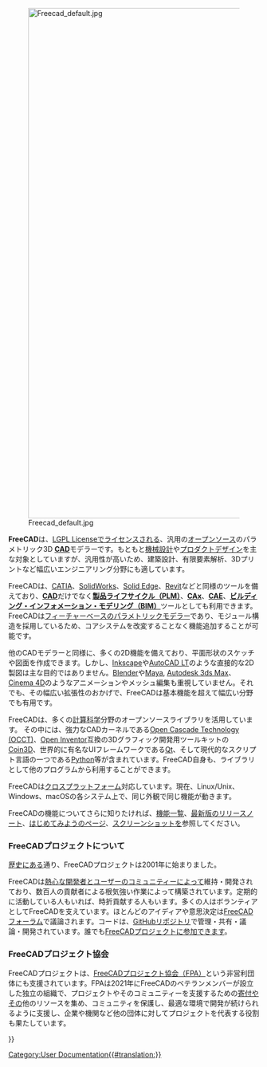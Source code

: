 <languages/>
{{Docnav/ja
|[[Online Help Startpage/ja|はじめに]]
|[[Feature list/ja|機能一覧]]
}}

[[Image:Freecad default.jpg|1024px|center]] 

'''FreeCAD'''は、[[License/ja|LGPL License]]でライセンスされる、汎用の[https://ja.wikipedia.org/wiki/%E3%82%AA%E3%83%BC%E3%83%97%E3%83%B3%E3%82%BD%E3%83%BC%E3%82%B9 オープンソース]のパラメトリック3D [https://ja.wikipedia.org/wiki/CAD '''CAD''']モデラーです。もともと[https://ja.wikipedia.org/wiki/%E6%A9%9F%E6%A2%B0%E5%B7%A5%E5%AD%A6 機械設計]や[https://ja.wikipedia.org/wiki/%E3%83%97%E3%83%AD%E3%83%80%E3%82%AF%E3%83%88%E3%83%87%E3%82%B6%E3%82%A4%E3%83%B3 プロダクトデザイン]を主な対象としていますが、汎用性が高いため、建築設計、有限要素解析、3Dプリントなど幅広いエンジニアリング分野にも適しています。

FreeCADは、[https://ja.wikipedia.org/wiki/CATIA CATIA]、[https://ja.wikipedia.org/wiki/SolidWorks SolidWorks]、[https://ja.wikipedia.org/wiki/Solid_Edge Solid Edge]、[https://ja.wikipedia.org/wiki/Revit Revit]などと同様のツールを備えており、[https://ja.wikipedia.org/wiki/CAD '''CAD''']だけでなく[https://ja.wikipedia.org/wiki/%E8%A3%BD%E5%93%81%E3%83%A9%E3%82%A4%E3%83%95%E3%82%B5%E3%82%A4%E3%82%AF%E3%83%AB '''製品ライフサイクル（PLM）''']、[http://en.wikipedia.org/wiki/CAx '''CAx''']、[https://ja.wikipedia.org/wiki/CAE '''CAE''']、[https://ja.wikipedia.org/wiki/BIM '''ビルディング・インフォメーション・モデリング（BIM）''']ツールとしても利用できます。FreeCADは[http://en.wikipedia.org/wiki/Parametric_feature_based_modeler フィーチャーベースのパラメトリックモデラー]であり、モジュール構造を採用しているため、コアシステムを改変することなく機能追加することが可能です。

他のCADモデラーと同様に、多くの2D機能を備えており、平面形状のスケッチや図面を作成できます。しかし、[https://inkscape.org/ Inkscape]や[http://en.wikipedia.org/wiki/AutoCAD#AutoCAD_LT AutoCAD LT]のような直接的な2D製図は主な目的ではありません。[https://www.blender.org/ Blender]や[https://ja.wikipedia.org/wiki/Maya Maya], [https://ja.wikipedia.org/wiki/3ds_Max Autodesk 3ds Max]、[https://ja.wikipedia.org/wiki/CINEMA_4D Cinema 4D]のようなアニメーションやメッシュ編集も重視していません。それでも、その幅広い拡張性のおかげで、FreeCADは基本機能を超えて幅広い分野でも有用です。

FreeCADは、多くの[https://ja.wikipedia.org/wiki/%E8%A8%88%E7%AE%97%E7%A7%91%E5%AD%A6 計算科学]分野のオープンソースライブラリを活用しています。
その中には、強力なCADカーネルである[http://OpenCascade.org Open Cascade Technology (OCCT)]、[https://ja.wikipedia.org/wiki/Open_Inventor Open Inventor]互換の3Dグラフィック開発用ツールキットの[https://github.com/coin3d/coin/wiki Coin3D]、世界的に有名なUIフレームワークである[http://www.qt.io/ Qt]、そして現代的なスクリプト言語の一つである[http://www.python.org Python]等が含まれています。FreeCAD自身も、ライブラリとして他のプログラムから利用することができます。

FreeCADは[https://ja.wikipedia.org/wiki/%E3%82%AF%E3%83%AD%E3%82%B9%E3%83%97%E3%83%A9%E3%83%83%E3%83%88%E3%83%95%E3%82%A9%E3%83%BC%E3%83%A0 クロスプラットフォーム]対応しています。現在、Linux/Unix、Windows、macOSの各システム上で、同じ外観で同じ機能が動きます。

FreeCADの機能についてさらに知りたければ、[[Feature_list/ja|機能一覧]]、[[Feature_list/ja#Release_notes|最新版のリリースノート]]、[[Getting_started/ja|はじめてみよう]]のページ、[[Screenshots/ja|スクリーンショット]]を参照してください。

<span id="About_the_FreeCAD_project"></span>
=== FreeCADプロジェクトについて ===

[[history/ja|歴史]]にある通り、FreeCADプロジェクトは2001年に始まりました。 

FreeCADは[[contributors/ja|熱心な開発者とユーザーのコミュニティー]]によって維持・開発されており、数百人の貢献者による根気強い作業によって構築されています。定期的に活動している人もいれば、時折貢献する人もいます。多くの人はボランティアとしてFreeCADを支えています。ほとんどのアイディアや意思決定は[http://forum.freecad.org FreeCADフォーラム]で議論されます。コードは、[https://github.com/FreeCAD/FreeCAD GitHubリポジトリ]で管理・共有・議論・開発されています。誰でも[[Help FreeCAD/ja|FreeCADプロジェクトに参加できます]]。

<span id="About_the_FPA"></span>
=== FreeCADプロジェクト協会 ===

FreeCADプロジェクトは、[https://fpa.freecad.org FreeCADプロジェクト協会（FPA）]という非営利団体にも支援されています。FPAは2021年にFreeCADのベテランメンバーが設立した独立の組織で、プロジェクトやそのコミュニティーを支援するための[[donate/ja|寄付]]やその他のリソースを集め、コミュニティを保護し、最適な環境で開発が続けられるように支援し、企業や機関など他の団体に対してプロジェクトを代表する役割も果たしています。


{{Docnav/ja
|[[Online Help Startpage/ja|はじめに]]
|[[Feature list/ja|機能一覧]]
}}

{{Userdocnavi{{#translation:}}}}
[[Category:User Documentation{{#translation:}}]]